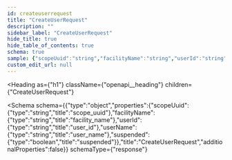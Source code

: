 ```yaml
---
id: createuserrequest
title: "CreateUserRequest"
description: ""
sidebar_label: "CreateUserRequest"
hide_title: true
hide_table_of_contents: true
schema: true
sample: {"scopeUuid":"string","facilityName":"string","userId":"string","userName":"string","suspended":true}
custom_edit_url: null
---
```



<Heading
  as={"h1"}
  className={"openapi__heading"}
  children={"CreateUserRequest"}
>
</Heading>





<Schema
  schema={{"type":"object","properties":{"scopeUuid":{"type":"string","title":"scope_uuid"},"facilityName":{"type":"string","title":"facility_name"},"userId":{"type":"string","title":"user_id"},"userName":{"type":"string","title":"user_name"},"suspended":{"type":"boolean","title":"suspended"}},"title":"CreateUserRequest","additionalProperties":false}}
  schemaType={"response"}
>
  
</Schema>
            